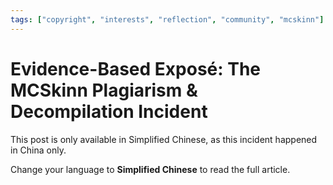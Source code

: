 ---
tags: ["copyright", "interests", "reflection", "community", "mcskinn"]
---

# Evidence-Based Exposé: The MCSkinn Plagiarism & Decompilation Incident

This post is only available in Simplified Chinese, as this incident happened in China only.

Change your language to **Simplified Chinese** to read the full article.